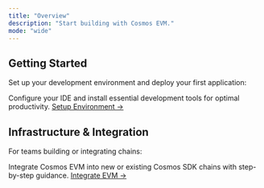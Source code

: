 ```yaml
---
title: "Overview"
description: "Start building with Cosmos EVM."
mode: "wide"
---
```


## Getting Started

Set up your development environment and deploy your first application:

  <Card title="Development Environment" icon="code">
    Configure your IDE and install essential development tools for optimal productivity.
    <a href="./development-environment">Setup Environment →</a>
  </Card>


## Infrastructure & Integration

For teams building or integrating chains:

  <Card title="Chain Integration" icon="link">
    Integrate Cosmos EVM into new or existing Cosmos SDK chains with step-by-step guidance.
    <a href="/docs/documentation/getting-started/chain-integration">Integrate EVM →</a>
  </Card>